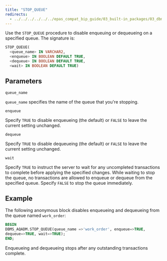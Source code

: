 ```yaml
---
title: "STOP_QUEUE"
redirects:
  - ../../../../../../epas_compat_bip_guide/03_built-in_packages/03_dbms_aqadm/09_stop_queue #generated for docs/epas/reorg-role-use-case-mode
---
```


Use the `STOP_QUEUE` procedure to disable enqueuing or dequeueing on a specified queue. The signature is:

```sql
STOP_QUEUE(
  <queue_name> IN VARCHAR2,
  <enqueue> IN BOOLEAN DEFAULT TRUE,
  <dequeue> IN BOOLEAN DEFAULT TRUE,
  <wait> IN BOOLEAN DEFAULT TRUE)
```

## Parameters

`queue_name`

 `queue_name` specifies the name of the queue that you're stopping.

`enqueue`

 Specify `TRUE` to disable enqueueing (the default) or `FALSE` to leave the current setting unchanged.

`dequeue`

 Specify `TRUE` to disable dequeueing (the default) or `FALSE` to leave the current setting unchanged.

`wait`

 Specify `TRUE` to instruct the server to wait for any uncompleted transactions to complete before applying the specified changes. While waiting to stop the queue, no transactions are allowed to enqueue or dequeue from the specified queue. Specify `FALSE` to stop the queue immediately.

## Example

The following anonymous block disables enqueueing and dequeueing from the queue named `work_order`:

```sql
BEGIN
DBMS_AQADM.STOP_QUEUE(queue_name =>'work_order', enqueue=>TRUE,
dequeue=>TRUE, wait=>TRUE);
END;
```

Enqueueing and dequeueing stops after any outstanding transactions complete.
